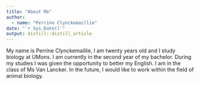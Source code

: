 ```yaml
---
title: "About Me"
author:
  - name: "Perrine Clynckemaillie" 
date: "`r Sys.Date()`"
output: distill::distill_article
---
```

  
My name is Perrine Clynckemaillie, I am twenty years old and I study biology at UMons. I am currently in the second year of my bachelor. During my studies I was given the opportunity to better my English. I am in the class of Ms Van Lancker. In the future, I would like to work within the field of animal biology. 
  
  
